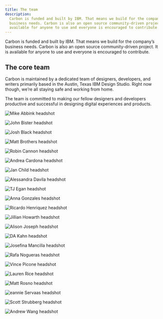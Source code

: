 ```yaml
---
title: The team
description:
  Carbon is funded and built by IBM. That means we build for the company’s
  business needs. Carbon is also an open source community-driven project. It is
  available for anyone to use and everyone is encouraged to contribute.
---
```


<PageDescription>

Carbon is funded and built by IBM. That means we build for the company’s
business needs. Carbon is also an open source community-driven project. It is
available for anyone to use and everyone is encouraged to contribute.

</PageDescription>

## The core team

Carbon is maintained by a dedicated team of designers, developers, and writers
primarily based in the Austin, Texas IBM Design Studio. Right now though, we’re
all staying safe and working from home.

The team is committed to making our fellow designers and developers productive
and successful in designing digital experiences and products.

<Row>

<Profile name="Mike Abbink" title="IBM Distingished Designer">

![Mike Abbink headshot](/images/team/abbink_mike.png)

</Profile>
<Profile name="John Bister" title="Software designer">

![John Bister headshot](/images/team/bister_john.png)

</Profile>
<Profile name="Josh Black" title="Software developer">

![Josh Black headshot](/images/team/black_josh.png)

</Profile>
<Profile name="Matt Brothers" title="Software developer">

![Matt Brothers headshot](/images/team/brothers_matt.png)

</Profile>
<Profile name="Robin Cannon" title="Program Manager">

![Robin Cannon headshot](/images/team/cannon_robin.png)

</Profile>
<Profile name="Andrea Cardona" title="Software developer">

![Andrea Cardona headshot](/images/team/cardona_andrea.png)

</Profile>
<Profile name="Jan Child" title="Content designer">

![Jan Child headshot](/images/team/child_jan.png)

</Profile>
<Profile name="Alessandra Davila" title="Software developer">

![Alessandra Davila headshot](/images/team/davila_ale.png)

</Profile>
<Profile name="TJ Egan" title="Software developer">

![TJ Egan headshot](/images/team/egan_tj.png)

</Profile>
<Profile name="Anna Gonzales" title="Software designer">

![Anna Gonzales headshot](/images/team/gonzales_anna.png)

</Profile>
<Profile name="Ricardo Henriquez" title="Software developer">

![Ricardo Henriquez headshot](/images/team/henriquez_ricardo.png)

</Profile>
<Profile name="Jillian Howarth" title="Software designer">

![Jillian Howarth headshot](/images/team/howarth_jillian.png)

</Profile>
<Profile name="Alison Joseph" title="Software development manager">

![Alison Joseph headshot](/images/team/joseph_alison.png)

</Profile>
<Profile name="DA Kahn" title="Software developer">

![DA Kahn headshot](/images/team/kahn_da.png)

</Profile>
<Profile name="Josefina Mancilla"  title="Software developer">

![Josefina Mancilla headshot](/images/team/mancilla_josefina.png)

</Profile>
<Profile name="Rafa Nogueras" title="Software developer">

![Rafa Nogueras headshot](/images/team/nogueras_rafa.png)

</Profile>
<Profile name="Vince Picone" title="Software developer">

![Vince Picone headshot](/images/team/picone_vince.png)

</Profile>
<Profile name="Lauren Rice" title="Software designer">

![Lauren Rice headshot](/images/team/rice_lauren.png)

</Profile>
<Profile name="Matt Rosno" title="Offering manager">

![Matt Rosno headshot](/images/team/rosno_matt.png)

</Profile>
<Profile name="Jeannie Servaas" title="IBM Design Principle">

![eannie Servaas headshot](/images/team/servaas_jean.png)

</Profile>
<Profile name="Scott Strubberg" title="Software developer">

![Scott Strubberg headshot](/images/team/strubberg_scott.png)

</Profile>
<Profile name="Andrew Wang" title="Software developer">

![Andrew Wang headshot](/images/team/wang_andrew.png)

</Profile>
</Row>
